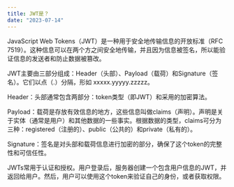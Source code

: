 ```yaml
---
title: JWT是？
date: "2023-07-14"
---
```

JavaScript Web Tokens（JWT）是一种用于安全地传输信息的开放标准（RFC 7519）。这种信息可以在两个方之间安全地传输，并且因为信息被签名，所以能验证信息的发送者和防止数据被篡改。

JWT主要由三部分组成：Header（头部）、Payload（载荷）和Signature（签名）。它们以点（.）分隔，形如 xxxxx.yyyyy.zzzzz。

Header：头部通常包含两部分：token类型（即JWT）和采用的加密算法。

Payload：载荷是存放有效信息的地方，这些信息叫做claims（声明）。声明是关于实体（通常是用户）和其他数据的一些事实。根据数据的类型，claims可分为三种：registered（注册的）、public（公共的）和private（私有的）。

Signature：签名是对头部和载荷信息进行加密的部分，确保了这个token的完整性和可信任性。

JWTs常用于认证和授权。用户登录后，服务器创建一个包含用户信息的JWT，并返回给用户。然后，用户可以使用这个token来验证自己的身份，或者获取权限。
